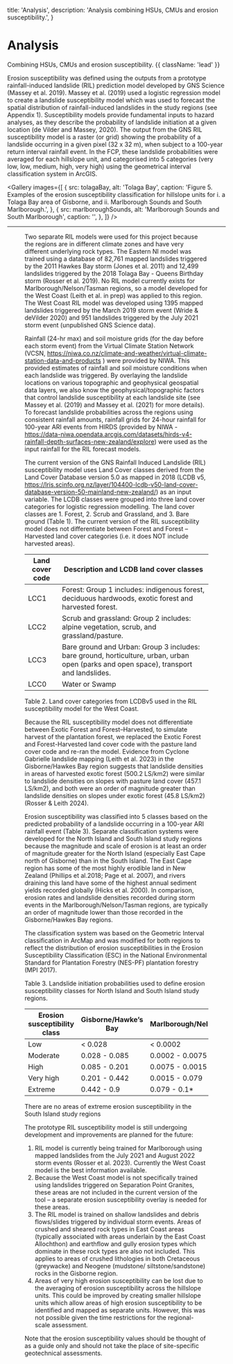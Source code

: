 

  title: 'Analysis',
  description:
    'Analysis combining HSUs, CMUs and erosion susceptibility.',
}

# Analysis

Combining HSUs, CMUs and erosion susceptibility. {{ className: 'lead' }}

Erosion susceptibility was defined using the outputs from a prototype rainfall-induced landslide (RIL) prediction model developed by GNS Science (Massey et al. 2019). Massey et al. (2019) used a logistic regression model to create a landslide susceptibility model which was used to forecast the spatial distribution of rainfall-induced landslides in the study regions (see Appendix 1). Susceptibility models provide fundamental inputs to hazard analyses, as they describe the probability of landslide initiation at a given location (de Vilder and Massey, 2020). The output from the GNS RIL susceptibility model is a raster (or grid) showing the probability of a landslide occurring in a given pixel (32 x 32 m), when subject to a 100-year return interval rainfall event. In the FCP, these landslide probabilities were averaged for each hillslope unit, and categorised into 5 categories (very low, low, medium, high, very high) using the geometrical interval classification system in ArcGIS.

<Gallery
    images={[
        {
            src: tolagaBay,
            alt: 'Tolaga Bay',
            caption: 'Figure 5. Examples of the erosion susceptibility classification for hillslope units for i. a Tolaga Bay area of Gisborne, and ii. Marlborough Sounds and South Marlborough.',
        },
        {
            src: marlboroughSounds,
            alt: 'Marlborough Sounds and South Marlborough',
            caption: '',
        },
    ]}
/>

***

<Row>
    <Col>
        <Figure src={landslideSusceptibility} alt="" caption="Figure 6. Close up of categorised hillslope units in the Wairoa catchment" />
    </Col>
    <Col>
    </Col>
</Row>

Two separate RIL models were used for this project because the regions are in different climate zones and have very different underlying rock types.  The Eastern NI model was trained using a database of 82,761 mapped landslides triggered by the 2011 Hawkes Bay storm (Jones et al. 2011) and 12,499 landslides triggered by the 2018 Tolaga Bay - Queens Birthday storm (Rosser et al. 2019). No RIL model currently exists for Marlborough/Nelson/Tasman regions, so a model developed for the West Coast (Leith et al. in prep) was applied to this region. The West Coast RIL model was developed using 1395 mapped landslides triggered by the March 2019 storm event (Wride & deVilder 2020) and 951 landslides triggered by the July 2021 storm event (unpublished GNS Science data).

Rainfall (24-hr max) and soil moisture grids (for the day before each storm event) from the Virtual Climate Station Network (VCSN, https://niwa.co.nz/climate-and-weather/virtual-climate-station-data-and-products ) were provided by NIWA.  This provided estimates of rainfall and soil moisture conditions when each landslide was triggered. By overlaying the landslide locations on various topographic and geophysical geospatial data layers, we also know the geophysical/topographic factors that control landslide susceptibility at each landslide site (see Massey et al. (2019) and Massey et al. (2021) for more details). To forecast landslide probabilities across the regions using consistent rainfall amounts, rainfall grids for 24-hour rainfall for 100-year ARI events from HIRDS (provided by NIWA - https://data-niwa.opendata.arcgis.com/datasets/hirds-v4-rainfall-depth-surfaces-new-zealand/explore) were used as the input rainfall for the RIL forecast models.

The current version of the GNS Rainfall Induced Landslide (RIL) susceptibility model uses Land Cover classes derived from the Land Cover Database version 5.0 as mapped in 2018 (LCDB v5, https://lris.scinfo.org.nz/layer/104400-lcdb-v50-land-cover-database-version-50-mainland-new-zealand/) as an input variable. The LCDB classes were grouped into three land cover categories for logistic regression modelling. The land cover classes are 1. Forest, 2. Scrub and Grassland, and 3. Bare ground (Table 1). The current version of the RIL susceptibility model does not differentiate between Forest and Forest – Harvested land cover categories (i.e. it does NOT include harvested areas). 

| Land cover code | Description and LCDB land cover classes                                                                |
|-----------------|--------------------------------------------------------------------------------------------------------|
| LCC1            | Forest: Group 1 includes: indigenous forest, deciduous hardwoods, exotic forest and harvested forest.  |
| LCC2            | Scrub and grassland: Group 2 includes: alpine vegetation, scrub, and grassland/pasture.                |
| LCC3            | Bare ground and Urban: Group 3 includes: bare ground, horticulture, urban, urban open (parks and open space), transport and landslides. |
| LCC0            | Water or Swamp                                                                                         |

<Note>
    Table 2. Land cover categories from LCDBv5 used in the RIL susceptibility model for the West Coast.
</Note>

Because the RIL susceptibility model does not differentiate between Exotic Forest and Forest–Harvested, to simulate harvest of the plantation forest, we replaced the Exotic Forest and Forest-Harvested land cover code with the pasture land cover code and re-ran the model. Evidence from Cyclone Gabrielle landslide mapping (Leith et al. 2023) in the Gisborne/Hawkes Bay region suggests that landslide densities in areas of harvested exotic forest (500.2 LS/km2) were similar to landslide densities on slopes with pasture land cover (457.1 LS/km2), and both were an order of magnitude greater than landslide densities on slopes under exotic forest (45.8 LS/km2) (Rosser & Leith 2024). 

Erosion susceptibility was classified into 5 classes based on the predicted probability of a landslide occurring in a 100-year ARI rainfall event (Table 3). Separate classification systems were developed for the North Island and South Island study regions because the magnitude and scale of erosion is at least an order of magnitude greater for the North Island (especially East Cape north of Gisborne) than in the South Island. The East Cape region has some of the most highly erodible land in New Zealand (Phillips et al.2018; Page et al. 2007), and rivers draining this land have some of the highest annual sediment yields recorded globally (Hicks et al. 2000). In comparison, erosion rates and landslide densities recorded during storm events in the Marlborough/Nelson/Tasman regions, are typically an order of magnitude lower than those recorded in the Gisborne/Hawkes Bay regions. 

The classification system was based on the Geometric Interval classification in ArcMap and was modified for both regions to reflect the distribution of erosion susceptibilities in the Erosion Susceptibility Classification (ESC) in the National Environmental Standard for Plantation Forestry (NES-PF) plantation forestry (MPI 2017).

<Note>
    Table 3. Landslide initiation probabilities used to define erosion susceptibility classes for North Island and South Island study regions.
</Note>

| Erosion susceptibility class | Gisborne/Hawke’s Bay | Marlborough/Nelson/Tasman  |
|------------------------------|----------------------|----------------------------|
| Low                          | < 0.028              | < 0.0002                   |
| Moderate                     | 0.028 - 0.085        | 0.0002 - 0.0075            |
| High                         | 0.085 - 0.201        | 0.0075 - 0.0015            |
| Very high                    | 0.201 - 0.442        | 0.0015 - 0.079             |
| Extreme                      | 0.442 - 0.9          | 0.079 - 0.1*               |

<Note>
    There are no areas of extreme erosion susceptibility in the South Island study regions
</Note>

The prototype RIL susceptibility model is still undergoing development and improvements are planned for the future:

1. RIL model is currently being trained for Marlborough using mapped landslides from the July 2021 and August 2022 storm events (Rosser et al. 2023). Currently the West Coast model is the best information available.
2. Because the West Coast model is not specifically trained using landslides triggered on Separation Point Granites, these areas are not included in the current version of the tool – a separate erosion susceptibility overlay is needed for these areas.
3. The RIL model is trained on shallow landslides and debris flows/slides triggered by individual storm events. Areas of crushed and sheared rock types in East Coast areas (typically associated with areas underlain by the East Coast Allochthon) and earthflow and gully erosion types which dominate in these rock types are also not included. This applies to areas of crushed lithologies in both Cretaceous (greywacke) and Neogene (mudstone/ siltstone/sandstone) rocks in the Gisborne region. 
4. Areas of very high erosion susceptibility can be lost due to the averaging of erosion susceptibility across the hillslope units. This could be improved by creating smaller hillslope units which allow areas of high erosion susceptibility to be identified and mapped as separate units.  However, this was not possible given the time restrictions for the regional-scale assessment.

<Note>
    Note that the erosion susceptibility values should be thought of as a guide only and should not take the place of site-specific geotechnical assessments. 
</Note>
